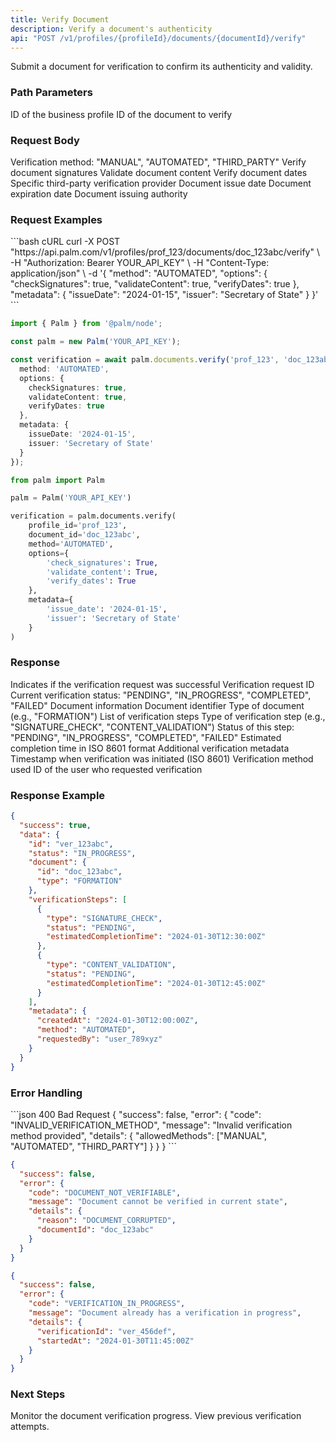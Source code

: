 ```yaml
---
title: Verify Document
description: Verify a document's authenticity
api: "POST /v1/profiles/{profileId}/documents/{documentId}/verify"
---
```


Submit a document for verification to confirm its authenticity and validity.

### Path Parameters

<ParamField path="profileId" type="string" required>
  ID of the business profile
</ParamField>

<ParamField path="documentId" type="string" required>
  ID of the document to verify
</ParamField>

### Request Body

<ParamField body="method" type="string" required>
  Verification method: "MANUAL", "AUTOMATED", "THIRD_PARTY"
</ParamField>

<ParamField body="options" type="object">
  <Expandable title="Verification Options">
    <ParamField body="checkSignatures" type="boolean">
      Verify document signatures
    </ParamField>
    <ParamField body="validateContent" type="boolean">
      Validate document content
    </ParamField>
    <ParamField body="verifyDates" type="boolean">
      Verify document dates
    </ParamField>
    <ParamField body="thirdPartyProvider" type="string">
      Specific third-party verification provider
    </ParamField>
  </Expandable>
</ParamField>

<ParamField body="metadata" type="object">
  <Expandable title="Additional Metadata">
    <ParamField body="issueDate" type="string">
      Document issue date
    </ParamField>
    <ParamField body="expirationDate" type="string">
      Document expiration date
    </ParamField>
    <ParamField body="issuer" type="string">
      Document issuing authority
    </ParamField>
  </Expandable>
</ParamField>

### Request Examples

<CodeGroup>
```bash cURL
curl -X POST "https://api.palm.com/v1/profiles/prof_123/documents/doc_123abc/verify" \
  -H "Authorization: Bearer YOUR_API_KEY" \
  -H "Content-Type: application/json" \
  -d '{
    "method": "AUTOMATED",
    "options": {
      "checkSignatures": true,
      "validateContent": true,
      "verifyDates": true
    },
    "metadata": {
      "issueDate": "2024-01-15",
      "issuer": "Secretary of State"
    }
  }'
```

```typescript Node
import { Palm } from '@palm/node';

const palm = new Palm('YOUR_API_KEY');

const verification = await palm.documents.verify('prof_123', 'doc_123abc', {
  method: 'AUTOMATED',
  options: {
    checkSignatures: true,
    validateContent: true,
    verifyDates: true
  },
  metadata: {
    issueDate: '2024-01-15',
    issuer: 'Secretary of State'
  }
});
```

```python Python
from palm import Palm

palm = Palm('YOUR_API_KEY')

verification = palm.documents.verify(
    profile_id='prof_123',
    document_id='doc_123abc',
    method='AUTOMATED',
    options={
        'check_signatures': True,
        'validate_content': True,
        'verify_dates': True
    },
    metadata={
        'issue_date': '2024-01-15',
        'issuer': 'Secretary of State'
    }
)
```
</CodeGroup>

### Response

<ResponseField name="success" type="boolean">
  Indicates if the verification request was successful
</ResponseField>

<ResponseField name="data" type="object">
  <Expandable title="Verification Response">
    <ResponseField name="id" type="string">
      Verification request ID
    </ResponseField>
    <ResponseField name="status" type="string">
      Current verification status: "PENDING", "IN_PROGRESS", "COMPLETED", "FAILED"
    </ResponseField>
    <ResponseField name="document" type="object">
      Document information
      <Expandable title="properties">
        <ResponseField name="id" type="string">
          Document identifier
        </ResponseField>
        <ResponseField name="type" type="string">
          Type of document (e.g., "FORMATION")
        </ResponseField>
      </Expandable>
    </ResponseField>
    <ResponseField name="verificationSteps" type="array">
      List of verification steps
      <Expandable title="properties">
        <ResponseField name="type" type="string">
          Type of verification step (e.g., "SIGNATURE_CHECK", "CONTENT_VALIDATION")
        </ResponseField>
        <ResponseField name="status" type="string">
          Status of this step: "PENDING", "IN_PROGRESS", "COMPLETED", "FAILED"
        </ResponseField>
        <ResponseField name="estimatedCompletionTime" type="string">
          Estimated completion time in ISO 8601 format
        </ResponseField>
      </Expandable>
    </ResponseField>
    <ResponseField name="metadata" type="object">
      Additional verification metadata
      <Expandable title="properties">
        <ResponseField name="createdAt" type="string">
          Timestamp when verification was initiated (ISO 8601)
        </ResponseField>
        <ResponseField name="method" type="string">
          Verification method used
        </ResponseField>
        <ResponseField name="requestedBy" type="string">
          ID of the user who requested verification
        </ResponseField>
      </Expandable>
    </ResponseField>
  </Expandable>
</ResponseField>

### Response Example

```json
{
  "success": true,
  "data": {
    "id": "ver_123abc",
    "status": "IN_PROGRESS",
    "document": {
      "id": "doc_123abc",
      "type": "FORMATION"
    },
    "verificationSteps": [
      {
        "type": "SIGNATURE_CHECK",
        "status": "PENDING",
        "estimatedCompletionTime": "2024-01-30T12:30:00Z"
      },
      {
        "type": "CONTENT_VALIDATION",
        "status": "PENDING",
        "estimatedCompletionTime": "2024-01-30T12:45:00Z"
      }
    ],
    "metadata": {
      "createdAt": "2024-01-30T12:00:00Z",
      "method": "AUTOMATED",
      "requestedBy": "user_789xyz"
    }
  }
}
```

### Error Handling

<CodeGroup>
```json 400 Bad Request
{
  "success": false,
  "error": {
    "code": "INVALID_VERIFICATION_METHOD",
    "message": "Invalid verification method provided",
    "details": {
      "allowedMethods": ["MANUAL", "AUTOMATED", "THIRD_PARTY"]
    }
  }
}
```

```json 422 Unprocessable Entity
{
  "success": false,
  "error": {
    "code": "DOCUMENT_NOT_VERIFIABLE",
    "message": "Document cannot be verified in current state",
    "details": {
      "reason": "DOCUMENT_CORRUPTED",
      "documentId": "doc_123abc"
    }
  }
}
```

```json 409 Conflict
{
  "success": false,
  "error": {
    "code": "VERIFICATION_IN_PROGRESS",
    "message": "Document already has a verification in progress",
    "details": {
      "verificationId": "ver_456def",
      "startedAt": "2024-01-30T11:45:00Z"
    }
  }
}
```
</CodeGroup>

### Next Steps

<Card title="Check Status" icon="clock" href="/api-reference/verification/status">
  Monitor the document verification progress.
</Card>

<Card title="Verification History" icon="history" href="/api-reference/verification/history">
  View previous verification attempts.
</Card>